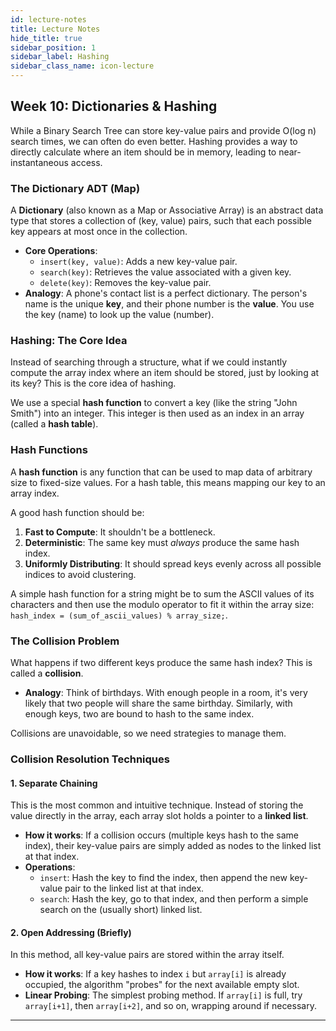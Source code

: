```yaml
---
id: lecture-notes
title: Lecture Notes
hide_title: true
sidebar_position: 1
sidebar_label: Hashing
sidebar_class_name: icon-lecture
---
```


<ModuleBanner />

## **Week 10: Dictionaries & Hashing**

While a Binary Search Tree can store key-value pairs and provide O(log n) search times, we can often do even better. Hashing provides a way to directly calculate where an item should be in memory, leading to near-instantaneous access.

### **The Dictionary ADT (Map)**
A **Dictionary** (also known as a Map or Associative Array) is an abstract data type that stores a collection of (key, value) pairs, such that each possible key appears at most once in the collection.

* **Core Operations**:
  * `insert(key, value)`: Adds a new key-value pair.
  * `search(key)`: Retrieves the value associated with a given key.
  * `delete(key)`: Removes the key-value pair.
* **Analogy**: A phone's contact list is a perfect dictionary. The person's name is the unique **key**, and their phone number is the **value**. You use the key (name) to look up the value (number).

### **Hashing: The Core Idea**
Instead of searching through a structure, what if we could instantly compute the array index where an item should be stored, just by looking at its key? This is the core idea of hashing.

We use a special **hash function** to convert a key (like the string "John Smith") into an integer. This integer is then used as an index in an array (called a **hash table**).



### **Hash Functions**
A **hash function** is any function that can be used to map data of arbitrary size to fixed-size values. For a hash table, this means mapping our key to an array index.

A good hash function should be:
1.  **Fast to Compute**: It shouldn't be a bottleneck.
2.  **Deterministic**: The same key must *always* produce the same hash index.
3.  **Uniformly Distributing**: It should spread keys evenly across all possible indices to avoid clustering.

A simple hash function for a string might be to sum the ASCII values of its characters and then use the modulo operator to fit it within the array size: `hash_index = (sum_of_ascii_values) % array_size;`.

### **The Collision Problem**
What happens if two different keys produce the same hash index? This is called a **collision**.

* **Analogy**: Think of birthdays. With enough people in a room, it's very likely that two people will share the same birthday. Similarly, with enough keys, two are bound to hash to the same index.

Collisions are unavoidable, so we need strategies to manage them.

### **Collision Resolution Techniques**

#### **1. Separate Chaining**
This is the most common and intuitive technique. Instead of storing the value directly in the array, each array slot holds a pointer to a **linked list**.

* **How it works**: If a collision occurs (multiple keys hash to the same index), their key-value pairs are simply added as nodes to the linked list at that index.
* **Operations**:
  * `insert`: Hash the key to find the index, then append the new key-value pair to the linked list at that index.
  * `search`: Hash the key, go to that index, and then perform a simple search on the (usually short) linked list.



#### **2. Open Addressing (Briefly)**
In this method, all key-value pairs are stored within the array itself.
* **How it works**: If a key hashes to index `i` but `array[i]` is already occupied, the algorithm "probes" for the next available empty slot.
* **Linear Probing**: The simplest probing method. If `array[i]` is full, try `array[i+1]`, then `array[i+2]`, and so on, wrapping around if necessary.

***

